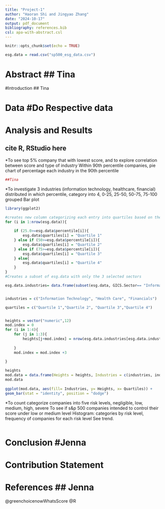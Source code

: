 ---
title: "Project-1"
author: "Haoran Shi and Jingyao Zhang"
date: "2024-10-17"
output: pdf_document
bibliography: references.bib
csl: apa-with-abstract.csl
---

```{r setup, include=FALSE}
knitr::opts_chunk$set(echo = TRUE)
```

```{r, include = FALSE}
esg.data = read.csv("sp500_esg_data.csv")


```

# Abstract ## Tina

#Introduction ## Tina

# Data #Do Respective data

# Analysis and Results
## cite R, RStudio here
*To see top 5% company that with lowest score, and to explore correlation between score and type of industry 
Within 90th percentile companies, pie chart of percentage each industry in the 90th percentile 
```{r plot1}
##Tina

```

*To investigate 3 industries (information technology, healthcare, financial) distributed in which percentile, category into 4, 0-25, 25-50, 50-75, 75-100
grouped Bar plot
```{r plot 2}
library(ggplot2)

#creates new column categorizing each entry into quartiles based on their percentile
for (i in 1:nrow(esg.data)){
    
    if (25.0>=esg.data$percentile[i]){
        esg.data$quartiles[i] = "Quartile 1"
    } else if (50>=esg.data$percentile[i]){
        esg.data$quartiles[i] = "Quartile 2"
    } else if (75>=esg.data$percentile[i]){
        esg.data$quartiles[i] = "Quartile 3"
    } else{
        esg.data$quartiles[i] = "Quartile 4"
    }
}
#Creates a subset of esg.data with only the 3 selected sectors

esg.data.industries= data.frame(subset(esg.data, GICS.Sector== "Information Technology"| esg.data$GICS.Sector == "Health Care" | esg.data$GICS.Sector == "Financials"))


industries = c("Information Technology", "Health Care", "Financials")

quartiles = c("Quartile 1","Quartile 2", "Quartile 3","Quartile 4")


heights = vector("numeric",12)
mod.index = 0
for (i in 1:4){
    for (j in 1:3){
        heights[j+mod.index] = nrow(esg.data.industries[esg.data.industries$GICS.Sector == industries[j] & esg.data.industries$quartiles == quartiles[i],])
        
    }
    mod.index = mod.index +3
    
}

heights
mod.data = data.frame(Heights = heights, Industries = c(industries, industries, industries, industries), Quartiles = rep(quartiles, each =3))
mod.data
                      
ggplot(mod.data, aes(fill= Industries, y= Heights, x= Quartiles)) +
geom_bar(stat = "identity", position = "dodge") 
```

*To count categorize companies into five risk levels, negligible, low, medium, high, severe 
To see if s&p 500 companies intended to control their score under low or medium level 
Histogram: categories by risk level, frequency of companies for each risk level
See trend.
```{r plot 3}
```



# Conclusion #Jenna

# Contribution Statement

# References ## Jenna
@greenchoicenowWhatsScore
@R



